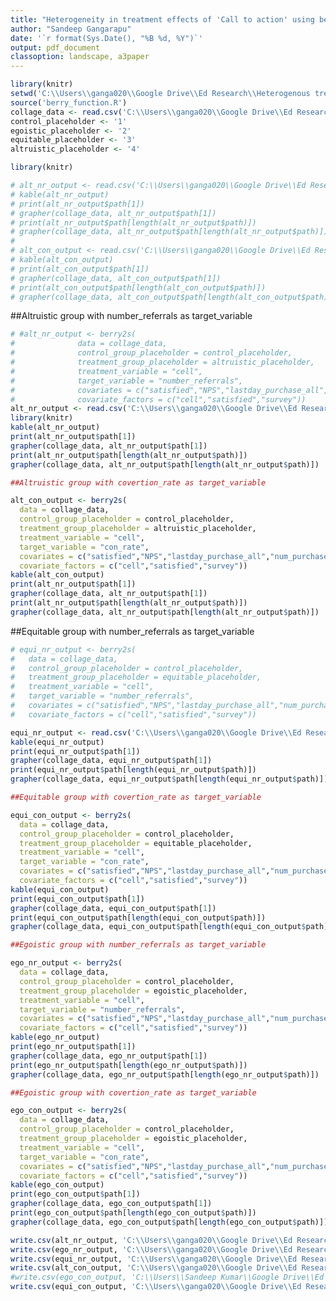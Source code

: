 ```yaml
---
title: "Heterogeneity in treatment effects of 'Call to action' using berry-2s method"
author: "Sandeep Gangarapu"
date: '`r format(Sys.Date(), "%B %d, %Y")`'
output: pdf_document
classoption: landscape, a3paper
---
```



```r
library(knitr)
setwd('C:\\Users\\ganga020\\Google Drive\\Ed Research\\Heterogenous treatment effects\\git_code\\hte')
source('berry_function.R')
collage_data <- read.csv('C:\\Users\\ganga020\\Google Drive\\Ed Research\\Heterogenous treatment effects\\collage_treatment_effect.csv')
control_placeholder <- '1'
egoistic_placeholder <- '2'
equitable_placeholder <- '3'
altruistic_placeholder <- '4' 
```

```r
library(knitr)

# alt_nr_output <- read.csv('C:\\Users\\ganga020\\Google Drive\\Ed Research\\Heterogenous treatment effects\\alt_nr_output.csv')
# kable(alt_nr_output)
# print(alt_nr_output$path[1])
# grapher(collage_data, alt_nr_output$path[1])
# print(alt_nr_output$path[length(alt_nr_output$path)])
# grapher(collage_data, alt_nr_output$path[length(alt_nr_output$path)])
# 
# alt_con_output <- read.csv('C:\\Users\\ganga020\\Google Drive\\Ed Research\\Heterogenous treatment effects\\alt_con_output.csv')
# kable(alt_con_output)
# print(alt_con_output$path[1])
# grapher(collage_data, alt_con_output$path[1])
# print(alt_con_output$path[length(alt_con_output$path)])
# grapher(collage_data, alt_con_output$path[length(alt_con_output$path)])

```

##Altruistic group with number_referrals as target_variable
```r
# #alt_nr_output <- berry2s(
#              data = collage_data,
#              control_group_placeholder = control_placeholder,
#              treatment_group_placeholder = altruistic_placeholder,
#              treatment_variable = "cell",
#              target_variable = "number_referrals",
#              covariates = c("satisfied","NPS","lastday_purchase_all","num_purchase_all","money_spend_all","survey"),
#              covariate_factors = c("cell","satisfied","survey"))
alt_nr_output <- read.csv('C:\\Users\\ganga020\\Google Drive\\Ed Research\\Heterogenous treatment effects\\alt_nr_output.csv')
library(knitr)
kable(alt_nr_output)
print(alt_nr_output$path[1])
grapher(collage_data, alt_nr_output$path[1])
print(alt_nr_output$path[length(alt_nr_output$path)])
grapher(collage_data, alt_nr_output$path[length(alt_nr_output$path)])
```

```r
##Altruistic group with covertion_rate as target_variable

alt_con_output <- berry2s(
  data = collage_data,
  control_group_placeholder = control_placeholder,
  treatment_group_placeholder = altruistic_placeholder,
  treatment_variable = "cell",
  target_variable = "con_rate",
  covariates = c("satisfied","NPS","lastday_purchase_all","num_purchase_all","money_spend_all","survey"),
  covariate_factors = c("cell","satisfied","survey"))
kable(alt_con_output)
print(alt_nr_output$path[1])
grapher(collage_data, alt_nr_output$path[1])
print(alt_nr_output$path[length(alt_nr_output$path)])
grapher(collage_data, alt_nr_output$path[length(alt_nr_output$path)])
```


##Equitable group with number_referrals as target_variable
```r
# equi_nr_output <- berry2s(
#   data = collage_data,
#   control_group_placeholder = control_placeholder,
#   treatment_group_placeholder = equitable_placeholder,
#   treatment_variable = "cell",
#   target_variable = "number_referrals",
#   covariates = c("satisfied","NPS","lastday_purchase_all","num_purchase_all","money_spend_all","survey"),
#   covariate_factors = c("cell","satisfied","survey"))

equi_nr_output <- read.csv('C:\\Users\\ganga020\\Google Drive\\Ed Research\\Heterogenous treatment effects\\equi_nr_output.csv')
kable(equi_nr_output)
print(equi_nr_output$path[1])
grapher(collage_data, equi_nr_output$path[1])
print(equi_nr_output$path[length(equi_nr_output$path)])
grapher(collage_data, equi_nr_output$path[length(equi_nr_output$path)])
```


```r
##Equitable group with covertion_rate as target_variable

equi_con_output <- berry2s(
  data = collage_data,
  control_group_placeholder = control_placeholder,
  treatment_group_placeholder = equitable_placeholder,
  treatment_variable = "cell",
  target_variable = "con_rate",
  covariates = c("satisfied","NPS","lastday_purchase_all","num_purchase_all","money_spend_all","survey"),
  covariate_factors = c("cell","satisfied","survey"))
kable(equi_con_output)
print(equi_con_output$path[1])
grapher(collage_data, equi_con_output$path[1])
print(equi_con_output$path[length(equi_con_output$path)])
grapher(collage_data, equi_con_output$path[length(equi_con_output$path)])
```


```r
##Egoistic group with number_referrals as target_variable

ego_nr_output <- berry2s(
  data = collage_data,
  control_group_placeholder = control_placeholder,
  treatment_group_placeholder = egoistic_placeholder,
  treatment_variable = "cell",
  target_variable = "number_referrals",
  covariates = c("satisfied","NPS","lastday_purchase_all","num_purchase_all","money_spend_all","survey"),
  covariate_factors = c("cell","satisfied","survey"))
kable(ego_nr_output)
print(ego_nr_output$path[1])
grapher(collage_data, ego_nr_output$path[1])
print(ego_nr_output$path[length(ego_nr_output$path)])
grapher(collage_data, ego_nr_output$path[length(ego_nr_output$path)])
```

```r
##Egoistic group with covertion_rate as target_variable

ego_con_output <- berry2s(
  data = collage_data,
  control_group_placeholder = control_placeholder,
  treatment_group_placeholder = egoistic_placeholder,
  treatment_variable = "cell",
  target_variable = "con_rate",
  covariates = c("satisfied","NPS","lastday_purchase_all","num_purchase_all","money_spend_all","survey"),
  covariate_factors = c("cell","satisfied","survey"))
kable(ego_con_output)
print(ego_con_output$path[1])
grapher(collage_data, ego_con_output$path[1])
print(ego_con_output$path[length(ego_con_output$path)])
grapher(collage_data, ego_con_output$path[length(ego_con_output$path)])
```


```r
write.csv(alt_nr_output, 'C:\\Users\\ganga020\\Google Drive\\Ed Research\\Heterogenous treatment effects\\alt_nr_output.csv', row.names = FALSE)
write.csv(ego_nr_output, 'C:\\Users\\ganga020\\Google Drive\\Ed Research\\Heterogenous treatment effects\\ego_nr_output.csv', row.names = FALSE)
write.csv(equi_nr_output, 'C:\\Users\\ganga020\\Google Drive\\Ed Research\\Heterogenous treatment effects\\equi_nr_output.csv', row.names = FALSE)
write.csv(alt_con_output, 'C:\\Users\\ganga020\\Google Drive\\Ed Research\\Heterogenous treatment effects\\alt_con_output.csv', row.names = FALSE)
#write.csv(ego_con_output, 'C:\\Users\\Sandeep Kumar\\Google Drive\\Ed Research\\Heterogenous treatment effects\\ego_con_output.csv', row.names = FALSE)
write.csv(equi_con_output, 'C:\\Users\\ganga020\\Google Drive\\Ed Research\\Heterogenous treatment effects\\equi_con_output.csv', row.names = FALSE)
```

